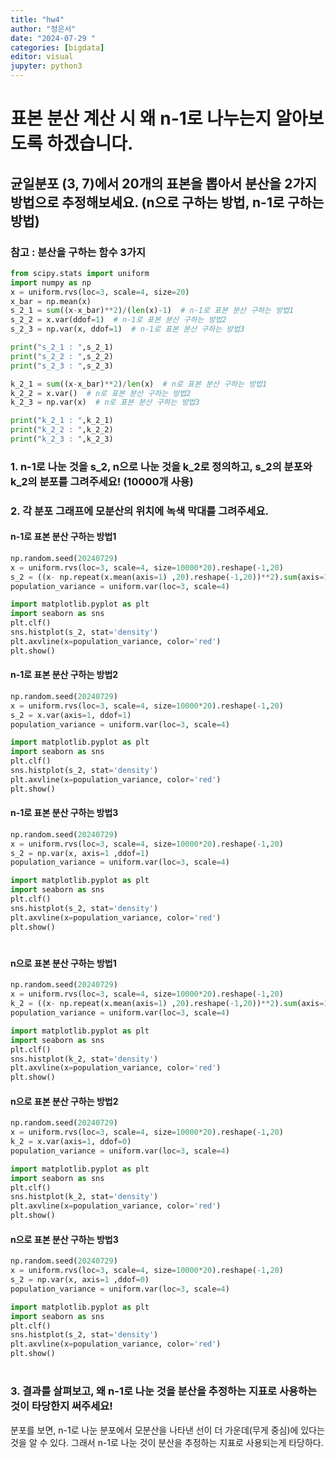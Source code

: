 ```yaml
---
title: "hw4"
author: "정은서"
date: "2024-07-29 "
categories: [bigdata]
editor: visual
jupyter: python3
---
```


# 표본 분산 계산 시 왜 n-1로 나누는지 알아보도록 하겠습니다.

## 균일분포 (3, 7)에서 20개의 표본을 뽑아서 분산을 2가지 방법으로 추정해보세요. (n으로 구하는 방법, n-1로 구하는 방법)

### 참고 : 분산을 구하는 함수 3가지
```python
from scipy.stats import uniform
import numpy as np
x = uniform.rvs(loc=3, scale=4, size=20)
x_bar = np.mean(x)
s_2_1 = sum((x-x_bar)**2)/(len(x)-1)  # n-1로 표본 분산 구하는 방법1
s_2_2 = x.var(ddof=1)  # n-1로 표본 분산 구하는 방법2
s_2_3 = np.var(x, ddof=1)  # n-1로 표본 분산 구하는 방법3

print("s_2_1 : ",s_2_1)
print("s_2_2 : ",s_2_2)
print("s_2_3 : ",s_2_3)

k_2_1 = sum((x-x_bar)**2)/len(x)  # n로 표본 분산 구하는 방법1
k_2_2 = x.var()  # n로 표본 분산 구하는 방법2
k_2_3 = np.var(x)  # n로 표본 분산 구하는 방법3

print("k_2_1 : ",k_2_1)
print("k_2_2 : ",k_2_2)
print("k_2_3 : ",k_2_3)
```


### 1. n-1로 나눈 것을 s_2, n으로 나눈 것을 k_2로 정의하고, s_2의 분포와 k_2의 분포를 그려주세요! (10000개 사용)
### 2. 각 분포 그래프에 모분산의 위치에 녹색 막대를 그려주세요.
#### n-1로 표본 분산 구하는 방법1 
```python
np.random.seed(20240729)
x = uniform.rvs(loc=3, scale=4, size=10000*20).reshape(-1,20)
s_2 = ((x- np.repeat(x.mean(axis=1) ,20).reshape(-1,20))**2).sum(axis=1)/(20 -1)
population_variance = uniform.var(loc=3, scale=4)

import matplotlib.pyplot as plt
import seaborn as sns
plt.clf()
sns.histplot(s_2, stat='density')
plt.axvline(x=population_variance, color='red')
plt.show()
```

#### n-1로 표본 분산 구하는 방법2
```python
np.random.seed(20240729)
x = uniform.rvs(loc=3, scale=4, size=10000*20).reshape(-1,20)
s_2 = x.var(axis=1, ddof=1)
population_variance = uniform.var(loc=3, scale=4)

import matplotlib.pyplot as plt
import seaborn as sns
plt.clf()
sns.histplot(s_2, stat='density')
plt.axvline(x=population_variance, color='red')
plt.show()
```


#### n-1로 표본 분산 구하는 방법3
```python
np.random.seed(20240729)
x = uniform.rvs(loc=3, scale=4, size=10000*20).reshape(-1,20)
s_2 = np.var(x, axis=1 ,ddof=1)
population_variance = uniform.var(loc=3, scale=4)

import matplotlib.pyplot as plt
import seaborn as sns
plt.clf()
sns.histplot(s_2, stat='density')
plt.axvline(x=population_variance, color='red')
plt.show()
```
#

#

#### n으로 표본 분산 구하는 방법1 
```python
np.random.seed(20240729)
x = uniform.rvs(loc=3, scale=4, size=10000*20).reshape(-1,20)
k_2 = ((x- np.repeat(x.mean(axis=1) ,20).reshape(-1,20))**2).sum(axis=1)/20
population_variance = uniform.var(loc=3, scale=4)

import matplotlib.pyplot as plt
import seaborn as sns
plt.clf()
sns.histplot(k_2, stat='density')
plt.axvline(x=population_variance, color='red')
plt.show()
```

#### n으로 표본 분산 구하는 방법2
```python
np.random.seed(20240729)
x = uniform.rvs(loc=3, scale=4, size=10000*20).reshape(-1,20)
k_2 = x.var(axis=1, ddof=0)
population_variance = uniform.var(loc=3, scale=4)

import matplotlib.pyplot as plt
import seaborn as sns
plt.clf()
sns.histplot(k_2, stat='density')
plt.axvline(x=population_variance, color='red')
plt.show()
```


#### n으로 표본 분산 구하는 방법3
```python
np.random.seed(20240729)
x = uniform.rvs(loc=3, scale=4, size=10000*20).reshape(-1,20)
s_2 = np.var(x, axis=1 ,ddof=0)
population_variance = uniform.var(loc=3, scale=4)

import matplotlib.pyplot as plt
import seaborn as sns
plt.clf()
sns.histplot(s_2, stat='density')
plt.axvline(x=population_variance, color='red')
plt.show()
```

# 

#

### 3. 결과를 살펴보고, 왜 n-1로 나눈 것을 분산을 추정하는 지표로 사용하는 것이 타당한지 써주세요!
분포를 보면, n-1로 나눈 분포에서 모분산을 나타낸 선이 더 가운데(무게 중심)에 있다는 것을 알 수 있다.
그래서 n-1로 나눈 것이 분산을 추정하는 지표로 사용되는게 타당하다.



